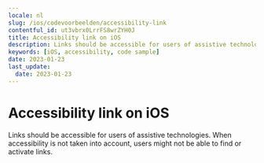 ```yaml
---
locale: nl
slug: /ios/codevoorbeelden/accessibility-link
contentful_id: ut3vbrx0LrrFS8wrZYH0J
title: Accessibility link on iOS
description: Links should be accessible for users of assistive technologies.
keywords: [iOS, accessibility, code sample]
date: 2023-01-23
last_update:
  date: 2023-01-23
---
```


# Accessibility link on iOS

Links should be accessible for users of assistive technologies. When accessibility is not taken into account, users might not be able to find or activate links.

<CodeSample id="accessibility-link" locale="nl" platform="ios"/>

